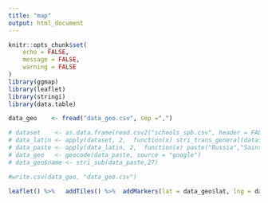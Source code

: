---
title: "map"
output: html_document
---

```{r setup}
knitr::opts_chunk$set(
	echo = FALSE,
	message = FALSE,
	warning = FALSE
)
library(ggmap)
library(leaflet)
library(stringi)
library(data.table)

data_geo    <- fread("data_geo.csv", sep =",")

# dataset    <- as.data.frame(read.csv2("schools_spb.csv", header = FALSE, stringsAsFactors = F))
# data_latin <- apply(dataset, 2,  function(x) stri_trans_general(dataset$V1, "Russian-Latin/BGN"))
# data_paste <- apply(data_latin, 2,  function(x) paste("Russia","Saint-Petersburg", data_latin, sep=", "))
# data_geo   <- geocode(data_paste, source = "google")
# data_geo$name <- stri_sub(data_paste,27)

#write.csv(data_geo, "data_geo.csv")

leaflet() %>%   addTiles() %>%  addMarkers(lat = data_geo$lat, lng = data_geo$lon, popup = data_geo$name)
```

